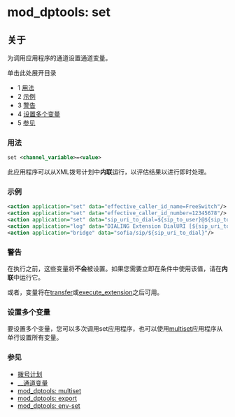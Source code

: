 # mod_dptools: set

## 关于

为调用应用程序的通道设置通道变量。

单击此处展开目录

* 1 [用法](#用法)
* 2 [示例](#示例)
* 3 [警告](#警告)
* 4 [设置多个变量](#设置多个变量)
* 5 [参见](#参见)

### 用法

```xml
set <channel_variable>=<value>
```

此应用程序可以从XML拨号计划中**内联**运行，以评估结果以进行即时处理。

### 示例

```xml
<action application="set" data="effective_caller_id_name=FreeSwitch"/>
<action application="set" data="effective_caller_id_number=12345678"/>
<action application="set" data="sip_uri_to_dial=${sip_to_user}@${sip_to_host}"/>
<action application="log" data="DIALING Extension DialURI [${sip_uri_to_dial}]\n"/>
<action application="bridge" data="sofia/sip/${sip_uri_to_dial}"/>
```

### 警告

在执行之前，这些变量将**不会**被设置。如果您需要立即在条件中使用该值，请在**内联**中运行它。

或者，变量将在[transfer](./6586616.mdx#about)或[execute\_extension](./6586595.mdx#about)之后可用。

### 设置多个变量

要设置多个变量，您可以多次调用set应用程序，也可以使用[multiset](./6586655.mdx#about)应用程序从单行设置所有变量。

### 参见

* [拨号计划](../../Dialplan/index.mdx#0-about)
* [\_\_通道变量](../../Dialplan/Variables-Archive/x__Channel-Variables_1048892.mdx#--)
* [mod\_dptools: multiset](./6586655.mdx#about)
* [mod\_dptools: export](./6586592.mdx#about)
* [mod\_dptools: env-set](./61210799.mdx#about)